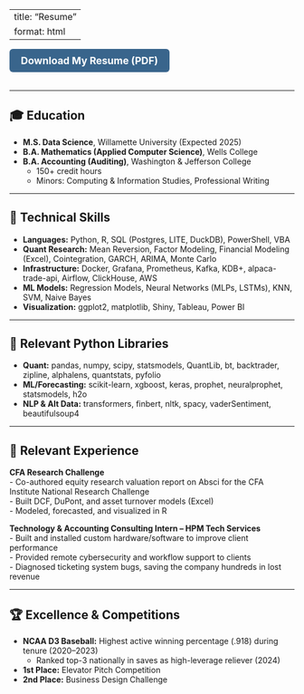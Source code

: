 ﻿---
title: "Resume"
format: html
---

<a href="/static/Cameron_Hayman_Resume.pdf" target="_blank" style="
  background:#39658c;
  color:white;
  padding:10px 20px;
  border-radius:6px;
  text-decoration:none;
  font-weight:bold;
  display:inline-block;
  margin-bottom:18px;
  font-size:1.1rem;
  transition: background 0.2s;">
  Download My Resume (PDF)
</a>

***

## 🎓 Education

- **M.S. Data Science**, Willamette University (Expected 2025)  
- **B.A. Mathematics (Applied Computer Science)**, Wells College  
- **B.A. Accounting (Auditing)**, Washington & Jefferson College  
    - 150+ credit hours  
    - Minors: Computing & Information Studies, Professional Writing

***

## 🧠 Technical Skills

- **Languages:** Python, R, SQL (Postgres, LITE, DuckDB), PowerShell, VBA  
- **Quant Research:** Mean Reversion, Factor Modeling, Financial Modeling (Excel), Cointegration, GARCH, ARIMA, Monte Carlo    
- **Infrastructure:** Docker, Grafana, Prometheus, Kafka, KDB+, alpaca-trade-api, Airflow, ClickHouse, AWS  
- **ML Models:** Regression Models, Neural Networks (MLPs, LSTMs), KNN, SVM, Naive Bayes  
- **Visualization:** ggplot2, matplotlib, Shiny, Tableau, Power BI  

***

## 🐍 Relevant Python Libraries

- **Quant:** pandas, numpy, scipy, statsmodels, QuantLib, bt, backtrader, zipline, alphalens, quantstats, pyfolio  
- **ML/Forecasting:** scikit-learn, xgboost, keras, prophet, neuralprophet, statsmodels, h2o  
- **NLP & Alt Data:** transformers, finbert, nltk, spacy, vaderSentiment, beautifulsoup4  

***

## 💼 Relevant Experience

**CFA Research Challenge**  
- Co-authored equity research valuation report on Absci for the CFA Institute National Research Challenge  
- Built DCF, DuPont, and asset turnover models (Excel)  
- Modeled, forecasted, and visualized in R  

**Technology & Accounting Consulting Intern – HPM Tech Services**  
- Built and installed custom hardware/software to improve client performance  
- Provided remote cybersecurity and workflow support to clients  
- Diagnosed ticketing system bugs, saving the company hundreds in lost revenue  

***

## 🏆 Excellence & Competitions

- **NCAA D3 Baseball:** Highest active winning percentage (.918) during tenure (2020–2023)
    - Ranked top-3 nationally in saves as high-leverage reliever (2024)
- **1st Place:** Elevator Pitch Competition  
- **2nd Place:** Business Design Challenge  
